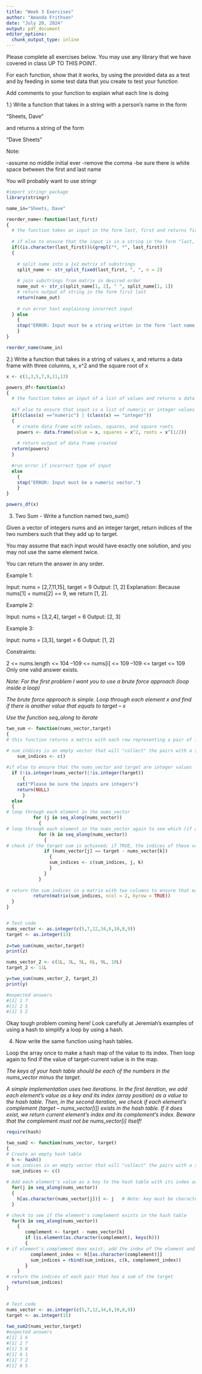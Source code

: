 ```yaml
---
title: "Week 3 Exercises"
author: "Amanda Frithsen"
date: "July 20, 2024"
output: pdf_document
editor_options: 
  chunk_output_type: inline
---
```


Please complete all exercises below. You may use any library that we have covered in class UP TO THIS POINT. 

For each function,  show that it works, by using the provided data as a test
and by feeding in some test data that you create to test your function

Add comments to your function to explain what each line is doing

1.) Write a function that takes in a string with a person's name in the form

"Sheets, Dave"

and returns a string of the form

"Dave Sheets"

Note:

-assume no middle initial ever
-remove the comma
-be sure there is white space between the first and last name

You will probably want to use stringr

```R
#import stringr package
library(stringr)

name_in="Sheets, Dave"

reorder_name<-function(last_first)
{
  # the function takes an input in the form last, first and returns first last
  
  # if else to ensure that the input is in a string in the form "last, first"
  if((is.character(last_first))&(grepl("*, *", last_first)))
  {
    
    # split name into a 1x2 matrix of substrings
    split_name <- str_split_fixed(last_first, ", ", n = 2)
    
    # join substrings from matrix in desired order
    name_out <- str_c(split_name[1, 2], " ", split_name[1, 1])
    # return output of string in the form first last
    return(name_out)
    
    # run error text explaining incorrect input
  } else
    {
    stop("ERROR: Input must be a string written in the form 'last name, first name'.")
    }
}

reorder_name(name_in)
```

2.) Write a function that takes in a string of values x, and returns a data frame
with three columns,  x, x^2 and the square root of x

```R
x <- c(1,3,5,7,9,11,13)

powers_df<-function(x)
{
  # the function takes an input of a list of values and returns a data frame with three columnns - the values, the values square, and the square root of the values
  
  #if else to ensure that input is a list of numeric or integer values
  if((class(x) =="numeric") | (class(x) == "integer"))
  {
    # create data frame with values, squares, and square roots
    powers <- data.frame(value = x, squares = x^2, roots = x^(1/2))
    
    # return output of data frame created
  return(powers)
  }
  
  #run error if incorrect type of input 
  else
    {
    stop("ERROR: Input must be a numeric vector.")
    }
}

powers_df(x)
```


3) Two Sum - Write a function named two_sum()

Given a vector of integers nums and an integer target, return indices of the two numbers such that they add up to target.

You may assume that each input would have exactly one solution, and you may not use the same element twice.

You can return the answer in any order.

Example 1:

Input: nums = [2,7,11,15], target = 9
Output: [1, 2]
Explanation: Because nums[1] + nums[2] == 9, we return [1, 2].

Example 2:

Input: nums = [3,2,4], target = 6
Output: [2, 3]

Example 3:

Input: nums = [3,3], target = 6
Output: [1, 2]

Constraints:

2 <= nums.length <= 104
–109 <= nums[i] <= 109
–109 <= target <= 109
Only one valid answer exists.
 

*Note: For the first problem I want you to use a brute force approach (loop inside a loop)* 

*The brute force approach is simple. Loop through each element x and find if there is another value that equals to target – x*

*Use the function seq_along to iterate*

```r


two_sum <- function(nums_vector,target)
{ 
# this function returns a matrix with each row representing a pair of indices; the indices indicate which integers in the input vector have a sum equal to the target

# sum_indices is an empty vector that will "collect" the pairs with a sum of the target as the function iterates through the values
    sum_indices <- c()
    
#if else to ensure that the nums_vector and target are integer values
  if (!is.integer(nums_vector)|!is.integer(target))
      {
    cat("Please be sure the inputs are integers")
    return(NULL)
      }
  else
  {
# loop through each element in the nums_vector
          for (j in seq_along(nums_vector))
            {
# loop through each element in the nums_vector again to see which (if any) sums with the element from the first loop to the target
            for (k in seq_along(nums_vector)) 
              {
# check if the target sum is achieved; if TRUE, the indices of these values will be stored in the sum_indices vector
              if (nums_vector[j] == target - nums_vector[k])
                {
                sum_indices <- c(sum_indices, j, k)
                }
              }
            }
    
# return the sum indices in a matrix with two columns to ensure that each row represents a possible pair of values that add up to the target
          return(matrix(sum_indices, ncol = 2, byrow = TRUE))
  }
}


# Test code
nums_vector <- as.integer(c(5,7,12,34,6,10,8,9))
target <- as.integer(13)
 
z=two_sum(nums_vector,target)
print(z)

nums_vector_2 <- c(1L, 3L, 5L, 6L, 9L, 10L)
target_2 <- 11L

y=two_sum(nums_vector_2, target_2)
print(y)

#expected answers
#[1] 1 7
#[1] 2 5
#[1] 5 2

```

Okay tough problem coming here!  Look carefully at Jeremiah's examples of using
a hash to simplify a loop by using a hash.  

4) Now write the same function using hash tables.

Loop the array once to make a hash map of the value to its index. Then loop again to find if the value of target-current value is in the map.

*The keys of your hash table should be each of the numbers in the nums_vector minus the target. *

*A simple implementation uses two iterations. In the first iteration, we add each element's value as a key and its index (array position) as a value to the hash table. Then, in the second iteration, we check if each element's complement (target – nums_vector[i]) exists in the hash table. If it does exist, we return current element's index and its complement's index. Beware that the complement must not be nums_vector[i] itself!*

```r

require(hash)

two_sum2 <- function(nums_vector, target)
{
# Create an empty hash table
  h <- hash()
# sum_indices is an empty vector that will "collect" the pairs with a sum of the target as the function iterates through the values
  sum_indices <- c()
  
# Add each element's value as a key to the hash table with its index as the value  
  for(j in seq_along(nums_vector))
  {
    h[as.character(nums_vector[j])] <- j   # Note: key must be character value
  }

# check to see if the element's complement exists in the hash table
  for(k in seq_along(nums_vector))
    {
       complement <- target - nums_vector[k]
       if (is.element(as.character(complement), keys(h)))
       {
# if element's complement does exist, add the index of the element and the index of the element's complement to the empty vector; each new pair will be added as a new row, creating a matrix
         complement_index <- h[[as.character(complement)]] 
         sum_indices = rbind(sum_indices, c(k, complement_index))
       }
    }
# return the indices of each pair that has a sum of the target
  return(sum_indices)
}


# Test code
nums_vector <- as.integer(c(5,7,12,34,6,10,8,9))
target <- as.integer(15)
 
two_sum2(nums_vector,target)
#expected answers
#[1] 1 6
#[1] 2 7
#[1] 5 8
#[1] 6 1
#[1] 7 2
#[1] 8 5

```